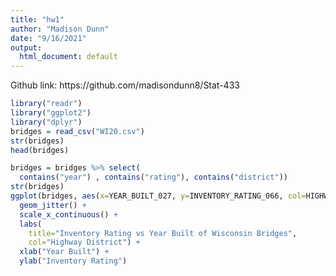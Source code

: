 ```yaml
---
title: "hw1"
author: "Madison Dunn"
date: "9/16/2021"
output:
  html_document: default
---
```


Github link: https://github.com/madisondunn8/Stat-433


```r
library("readr")
library("ggplot2")
library("dplyr")
bridges = read_csv("WI20.csv")
str(bridges)
head(bridges)
```

```r
bridges = bridges %>% select(
  contains("year") , contains("rating"), contains("district"))
str(bridges)
ggplot(bridges, aes(x=YEAR_BUILT_027, y=INVENTORY_RATING_066, col=HIGHWAY_DISTRICT_002)) +
  geom_jitter() +
  scale_x_continuous() +
  labs(
    title="Inventory Rating vs Year Built of Wisconsin Bridges",
    col="Highway District") +
  xlab("Year Built") +
  ylab("Inventory Rating")
```

